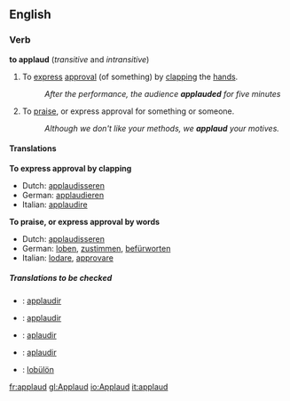 ==English==

===Verb===
{{conj|applaud|applauds|applauded|applauded|applauding}}
'''to applaud'''  (''transitive'' and ''intransitive'')
# To [[express]] [[approval]] (of something) by [[clap|clapping]] the [[hand]]s.
#:''After the performance, the audience '''applauded''' for five minutes''
# To [[praise]], or express approval for something or someone.
#:''Although we don't like your methods, we '''applaud''' your motives.''

====Translations====

'''To express approval by clapping'''
*Dutch: [[applaudisseren]]
*German: [[applaudieren]]
*Italian: [[applaudire]]

'''To praise, or express approval by words'''
*Dutch: [[applaudisseren]]
*German: [[loben]], [[zustimmen]], [[befürworten]]
*Italian: [[lodare]], [[approvare]]

=====Translations to be checked=====
{{checktrans}} 
*{{ttbc|French}}: [[applaudir]] 
*{{ttbc|Interlingua}}: [[applaudir]]
*{{ttbc|Portuguese}}: [[aplaudir]] 
*{{ttbc|Spanish}}: [[aplaudir]]
*{{ttbc|Volapük}}: [[lobülön]]

[[fr:applaud]]
[[gl:Applaud]]
[[io:Applaud]]
[[it:applaud]]